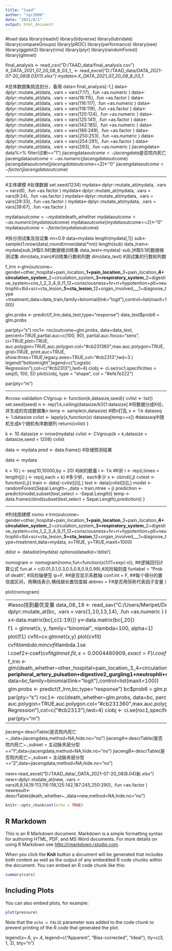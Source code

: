 ---
title: "taad"
author: "zqr2008"
date: "2021/8/1"
output: html_document
---

#load data
library(readxl)
library(tidyverse)
library(lubridate)
library(compareGroups)
library(pROC)
library(performance)
library(see)
library(ggplot2)
library(rms)
library(plyr)
library(randomForest)
library(glmnet)


final_analysis <- read_csv("D:/TAAD_data/final_analysis.csv")
X_DATA_2021_07_20_08_8_03_1_ <- read_excel("D:/TAAD_data/_DATA_2021-07-20_08(8.03)(1).xlsx")
mydata<-X_DATA_2021_07_20_08_8_03_1_



#总体数据集挑选划分，备用
data<-final_analysis[-1,]
data<-dplyr::mutate_at(data, .vars = vars(7:17), .fun =as.numeric )
data<-dplyr::mutate_at(data, .vars = vars(18:115), .fun =as.factor )
data<-dplyr::mutate_at(data, .vars = vars(116:117), .fun =as.numeric )
data<-dplyr::mutate_at(data, .vars = vars(118:119), .fun =as.factor )
data<-dplyr::mutate_at(data, .vars = vars(120:124), .fun =as.numeric )
data<-dplyr::mutate_at(data, .vars = vars(125:141), .fun =as.factor )
data<-dplyr::mutate_at(data, .vars = vars(142:185), .fun =as.numeric )
data<-dplyr::mutate_at(data, .vars = vars(186:249), .fun =as.factor )
data<-dplyr::mutate_at(data, .vars = vars(250:253), .fun =as.numeric )
data<-dplyr::mutate_at(data, .vars = vars(254:291), .fun =as.factor )
data<-dplyr::mutate_at(data, .vars = vars(293), .fun =as.numeric )
jiacengdata<-data%>% filter(诊断=="1")
jiacengdata$outcome<-jiacengdata$是否院内死亡
jiacengdata$outcome<-as.numeric(jiacengdata$outcome)
jiacengdata$outcome[jiacengdata$outcome==2]<-"0"
jiacengdata$outcome<-factor(jiacengdata$outcome)

----------------------------------------------------------------------------------------------


#主体建模
#处理数据
set.seed(1234)
mydata<-dplyr::mutate_at(mydata, .vars = vars(6), .fun =as.factor )
mydata<-dplyr::mutate_at(mydata, .vars = vars(8:24), .fun =as.factor )
mydata<-dplyr::mutate_at(mydata, .vars = vars(29:33), .fun =as.factor )
mydata<-dplyr::mutate_at(mydata, .vars = vars(39:67), .fun =as.factor )


mydata$outcome<-mydata$death_whether
mydata$outcome<-as.numeric(mydata$outcome)
mydata$outcome[mydata$outcome==2]<-"0"
mydata$outcome<-factor(mydata$outcome)

#拆分测试集及验证集
nn=0.9
data=mydata
length(mydata[,1])
sub<-sample(1:nrow(data),round(nrow(data)*nn))
length(sub)
data_train<-mydata[sub,]#取0.9的数据做训练集
data_test<-mydata[-sub,]#取0.1的数据做测试集
dim(data_train)#训练集行数和列数
dim(data_test) #测试集的行数和列数


f_lrm <-glm(outcome~ gender+other_hospital+pain_location___1+pain_location___3+pain_location___4+circulation_system___2+circulation_system___3+respiratory_system___2+digestive_system+cns_1_2_3_4_9_11_12+consciousness+hr+rr+hypotention+plt+neutrophli+tbil+scr+cta_lesion___5+cta_lesion___12+organ_involved___1+diagnose_type +treatment,data=data_train,family=binomial(link="logit"),control=list(maxit=100))

glm.probs <- predict(f_lrm,data_test,type="response")
data_test$prob6 = glm.probs


par(pty="s")
roc1<- roc(outcome~glm.probs, data=data_test,
          percent=TRUE,partial.auc=c(100, 90),
          partial.auc.focus="sens",
          ci=TRUE,plot=TRUE,
          auc.polygon=TRUE,auc.polygon.col="#cb231360",max.auc.polygon=TRUE, grid=TRUE,
          print.auc=TRUE, show.thres=TRUE,legacy.axes=TRUE,col="#cb2313",lwd=3
)
legend("bottomright",legend=c("Logistic Regression"),col=c("#cb2313"),lwd=4)
ciobj <- ci.se(roc1,specificities = seq(0, 100, 5)) 
plot(ciobj, type = "shape", col = "#efe7e222")  

par(pty="m")

-------------------------------------------------------------------------------------------------

#cross-validation
CVgroup <- function(k,datasize,seed){
  cvlist <- list()
  set.seed(seed)
  n <- rep(1:k,ceiling(datasize/k))[1:datasize]    #将数据分成K份，并生成的完成数据集n
  temp <- sample(n,datasize)   #把n打乱
  x <- 1:k
  dataseq <- 1:datasize
  cvlist <- lapply(x,function(x) dataseq[temp==x])  #dataseq中随机生成k个随机有序数据列
  return(cvlist)
}

k <- 10
datasize <- nrow(mydata)
cvlist <- CVgroup(k = k,datasize = datasize,seed = 1206)
cvlist



data <- mydata
pred <- data.frame()   #存储预测结果

data <- mydata

k = 10
j <- seq(10,10000,by = 20)   #j树的数量
i <- 1:k    #K折
i <- rep(i,times = length(j))
j <- rep(j,each = k)   #多少折，each多少
x <- cbind(i,j)
cvtest <- function(i,j){
  train <- data[-cvlist[[i]],]
  test <- data[cvlist[[i]],]
  model <- randomForest(Sepal.Length~.,data = train,ntree = j)
  prediction <- predict(model,subset(test,select = -Sepal.Length))
  temp <- data.frame(cbind(subset(test,select = Sepal.Length),prediction))
}



----------------------------------------------------------------------------------------------------

#列线图建模
nomo <-lrm(outcome~ gender+other_hospital+pain_location___1+pain_location___3+pain_location___4+circulation_system___2+circulation_system___3+respiratory_system___2+digestive_system+cns_1_2_3_4_9_11_12+consciousness+hr+rr+hypotention+plt+neutrophli+tbil+scr+cta_lesion___5+cta_lesion___12+organ_involved___1+diagnose_type+treatment,data=mydata, x=TRUE, y=TRUE,maxit=1000)

ddist <- datadist(mydata)
options(datadist='ddist')

nomogram <- nomogram(nomo,fun=function(x)1/(1+exp(-x)), ##逻辑回归计算公式
                     fun.at = c(0.01,0.1,0.3,0.5,0.8,0.9,0.99),#风险轴刻度
                     funlabel = "Prob of death", #风险轴便签
                     lp=F,  ##是否显示系数轴
                     conf.int = F, ##每个得分的置信度区间，用横线表示,横线越长置信度越
                     abbrev = F#是否用简称代表因子变量
)

plot(nomogram)



-------------------------------------------------------------------------------------
#lasso找到最优变量
data_08_18 <- read_sav("C:/Users/Meripet/Desktop/data_08_18.sav")
bc<-data_08_18[,-c(1:6)]
bc<-dplyr::mutate_at(bc, .vars = vars(2:9,11,12,15:25), .fun =as.factor )
bc<-dplyr::mutate_at(bc, .vars = vars(1,10,13,14), .fun =as.numeric )
bc<-bc[,c(2:6,8:16,18:20,22,24,25)]
bc<-na.omit(bc)

x<-data.matrix(bc[,c(1:19)])
y<-data.matrix(bc[,20])

f1 = glmnet(x, y, family="binomial", nlambda=100, alpha=1)

plot(f1)
cvfit=cv.glmnet(x,y)
plot(cvfit)

cvfit$lambda.min
cvfit$lambda.1se

l.coef2<-coef(cvfit$glmnet.fit,s=0.0004480909,exact = F)
l.coef1<-coef(cvfit$glmnet.fit,s=0.04277245,exact = F)


f_lrm <-glm(death_whether~other_hospital+pain_location_3_4+circulation_system___1+circulation_system___2+respiratory_system___2+cns_6_7_motor_1_2_concomitant_4_painlocation_8+consciousness1+left_systolic_bp+
peripheral_artery_pulsation+digestive2_gurgling1+neutrophli+scr+scope___1+scope___2+scope___5+cta_lesion___121+pleural_effusion11+diagnose+surgery_all,
data=bc,family=binomial(link="logit"),control=list(maxit=100))


glm.probs <- predict(f_lrm,bc,type="response")
bc$prob6 = glm.probs


par(pty="s")
roc1<- roc(death_whether~glm.probs, data=bc,
          percent=TRUE,partial.auc=c(100, 90),
          partial.auc.focus="sens",
          ci=TRUE,plot=TRUE,
          auc.polygon=TRUE,auc.polygon.col="#cb231360",max.auc.polygon=TRUE, grid=TRUE,
          print.auc=TRUE, show.thres=TRUE,legacy.axes=TRUE,col="#cb2313",lwd=3
)
legend("bottomright",legend=c("Logistic Regression"),col=c("#cb2313"),lwd=4)
ciobj <- ci.se(roc1,specificities = seq(0, 100, 5)) 
plot(ciobj, type = "shape", col = "#efe7e222")  

par(pty="m")


--------------------------------------------------------------------------------------
jiaceng<-descrTable(是否院内死亡~.,data=jiacengdata,method=NA,hide.no="no")
jiacengA<-descrTable(是否院内死亡~.,subset = 主动脉夹层分型=="1",data=jiacengdata,method=NA,hide.no="no")
jiacengB<-descrTable(是否院内死亡~.,subset = 主动脉夹层分型=="2",data=jiacengdata,method=NA,hide.no="no")    

new<-read_excel("D:/TAAD_data/_DATA_2021-07-20_08(8.04)新.xlsx")
new<-dplyr::mutate_at(new, .vars = vars(6,8,14,19:113,116:118,125:142,187:245,250:290), .fun =as.factor )
newresult<-descrTable(death_whether~.,data=new,method=NA,hide.no="no")
```{r setup, include=FALSE}
knitr::opts_chunk$set(echo = TRUE)
```

## R Markdown

This is an R Markdown document. Markdown is a simple formatting syntax for authoring HTML, PDF, and MS Word documents. For more details on using R Markdown see <http://rmarkdown.rstudio.com>.

When you click the **Knit** button a document will be generated that includes both content as well as the output of any embedded R code chunks within the document. You can embed an R code chunk like this:

```{r cars}
summary(cars)
```

## Including Plots

You can also embed plots, for example:

```{r pressure, echo=FALSE}
plot(pressure)
```

Note that the `echo = FALSE` parameter was added to the code chunk to prevent printing of the R code that generated the plot.


legend(x=.6, y=.4, legend=c("Apparent", "Bias-corrected", "Ideal"), 
       lty=c(3, 1, 2), bty="n")
